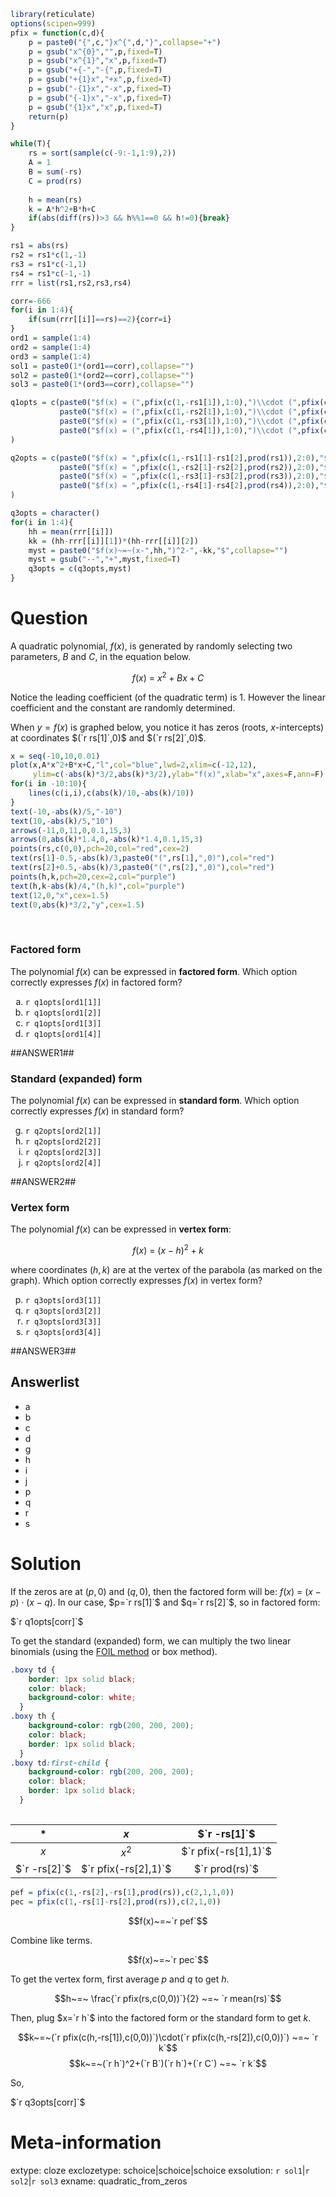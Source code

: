 ```r
library(reticulate)
options(scipen=999)
pfix = function(c,d){
    p = paste0("{",c,"}x^{",d,"}",collapse="+")
    p = gsub("x^{0}","",p,fixed=T)
    p = gsub("x^{1}","x",p,fixed=T)
    p = gsub("+{-","-{",p,fixed=T)
    p = gsub("+{1}x","+x",p,fixed=T)
    p = gsub("-{1}x","-x",p,fixed=T)
    p = gsub("{-1}x","-x",p,fixed=T)
    p = gsub("{1}x","x",p,fixed=T)
    return(p)
}

while(T){
    rs = sort(sample(c(-9:-1,1:9),2))
    A = 1
    B = sum(-rs)
    C = prod(rs)
    
    h = mean(rs)
    k = A*h^2+B*h+C
    if(abs(diff(rs))>3 && h%%1==0 && h!=0){break}
}

rs1 = abs(rs)
rs2 = rs1*c(1,-1)
rs3 = rs1*c(-1,1)
rs4 = rs1*c(-1,-1)
rrr = list(rs1,rs2,rs3,rs4)

corr=-666
for(i in 1:4){
    if(sum(rrr[[i]]==rs)==2){corr=i}
}
ord1 = sample(1:4)
ord2 = sample(1:4)
ord3 = sample(1:4)
sol1 = paste0(1*(ord1==corr),collapse="")
sol2 = paste0(1*(ord2==corr),collapse="")
sol3 = paste0(1*(ord3==corr),collapse="")

q1opts = c(paste0("$f(x) = (",pfix(c(1,-rs1[1]),1:0),")\\cdot (",pfix(c(1,-rs1[2]),1:0),")$"),
           paste0("$f(x) = (",pfix(c(1,-rs2[1]),1:0),")\\cdot (",pfix(c(1,-rs2[2]),1:0),")$"),
           paste0("$f(x) = (",pfix(c(1,-rs3[1]),1:0),")\\cdot (",pfix(c(1,-rs3[2]),1:0),")$"),
           paste0("$f(x) = (",pfix(c(1,-rs4[1]),1:0),")\\cdot (",pfix(c(1,-rs4[2]),1:0),")$")
)

q2opts = c(paste0("$f(x) = ",pfix(c(1,-rs1[1]-rs1[2],prod(rs1)),2:0),"$"),
           paste0("$f(x) = ",pfix(c(1,-rs2[1]-rs2[2],prod(rs2)),2:0),"$"),
           paste0("$f(x) = ",pfix(c(1,-rs3[1]-rs3[2],prod(rs3)),2:0),"$"),
           paste0("$f(x) = ",pfix(c(1,-rs4[1]-rs4[2],prod(rs4)),2:0),"$")
)

q3opts = character()
for(i in 1:4){
    hh = mean(rrr[[i]])
    kk = (hh-rrr[[i]][1])*(hh-rrr[[i]][2])
    myst = paste0("$f(x)~=~(x-",hh,")^2-",-kk,"$",collapse="")
    myst = gsub("--","+",myst,fixed=T)
    q3opts = c(q3opts,myst)
}

```


Question
========

A quadratic polynomial, $f(x)$, is generated by randomly selecting two parameters, $B$ and $C$, in the equation below.

$$f(x)~=~x^2+Bx+C$$

Notice the leading coefficient (of the quadratic term) is 1. However the linear coefficient and the constant are randomly determined.

When $y=f(x)$ is graphed below, you notice it has zeros (roots, $x$-intercepts) at coordinates $(`r rs[1]`,0)$ and $(`r rs[2]`,0)$.

```r
x = seq(-10,10,0.01)
plot(x,A*x^2+B*x+C,"l",col="blue",lwd=2,xlim=c(-12,12),
     ylim=c(-abs(k)*3/2,abs(k)*3/2),ylab="f(x)",xlab="x",axes=F,ann=F)
for(i in -10:10){
    lines(c(i,i),c(abs(k)/10,-abs(k)/10))
}
text(-10,-abs(k)/5,"-10")
text(10,-abs(k)/5,"10")
arrows(-11,0,11,0,0.1,15,3)
arrows(0,abs(k)*1.4,0,-abs(k)*1.4,0.1,15,3)
points(rs,c(0,0),pch=20,col="red",cex=2)
text(rs[1]-0.5,-abs(k)/3,paste0("(",rs[1],",0)"),col="red")
text(rs[2]+0.5,-abs(k)/3,paste0("(",rs[2],",0)"),col="red")
points(h,k,pch=20,cex=2,col="purple")
text(h,k-abs(k)/4,"(h,k)",col="purple")
text(12,0,"x",cex=1.5)
text(0,abs(k)*3/2,"y",cex=1.5)

```
\

### Factored form

The polynomial $f(x)$ can be expressed in **factored form**. Which option correctly expresses $f(x)$ in factored form?

a. `r q1opts[ord1[1]]`
b. `r q1opts[ord1[2]]`
c. `r q1opts[ord1[3]]`
d. `r q1opts[ord1[4]]`

##ANSWER1##

### Standard (expanded) form

The polynomial $f(x)$ can be expressed in **standard form**. Which option correctly expresses $f(x)$ in standard form?

g. `r q2opts[ord2[1]]`
h. `r q2opts[ord2[2]]`
i. `r q2opts[ord2[3]]`
j. `r q2opts[ord2[4]]`

##ANSWER2##

### Vertex form

The polynomial $f(x)$ can be expressed in **vertex form**:

$$f(x)~=~ (x-h)^2+k$$

where coordinates $(h,k)$ are at the vertex of the parabola (as marked on the graph). Which option correctly expresses $f(x)$ in vertex form?


p. `r q3opts[ord3[1]]`
q. `r q3opts[ord3[2]]`
r. `r q3opts[ord3[3]]`
s. `r q3opts[ord3[4]]`

##ANSWER3##

Answerlist
--------

* a
* b
* c
* d
* g
* h
* i
* j
* p
* q
* r
* s

Solution
========

If the zeros are at $(p,0)$ and $(q,0)$, then the factored form will be: $f(x)~=~(x-p)\cdot(x-q)$. In our case, $p=`r rs[1]`$ and $q=`r rs[2]`$, so in factored form:

$`r q1opts[corr]`$

To get the standard (expanded) form, we can multiply the two linear binomials (using the [FOIL method](https://en.wikipedia.org/wiki/FOIL_method) or box method).

```css
.boxy td {
    border: 1px solid black;
    color: black;
    background-color: white;
  }
.boxy th {
    background-color: rgb(200, 200, 200);
    color: black;
    border: 1px solid black;
  }
.boxy td:first-child {
    background-color: rgb(200, 200, 200);
    color: black;
    border: 1px solid black;
  }
  
```

<div class="boxy">

| * | $x$ | $`r -rs[1]`$ |
|:---:|:---:|:---:|
| $x$ | $x^2$ | $`r pfix(-rs[1],1)`$ |
| $`r -rs[2]`$ | $`r pfix(-rs[2],1)`$ | $`r prod(rs)`$ |

</div>

```r
pef = pfix(c(1,-rs[2],-rs[1],prod(rs)),c(2,1,1,0))
pec = pfix(c(1,-rs[1]-rs[2],prod(rs)),c(2,1,0))
```

$$f(x)~=~`r pef`$$

Combine like terms.

$$f(x)~=~`r pec`$$

To get the vertex form, first average $p$ and $q$ to get $h$.

$$h~=~ \frac{`r pfix(rs,c(0,0))`}{2} ~=~ `r mean(rs)`$$

Then, plug $x=`r h`$ into the factored form or the standard form to get $k$.

$$k~=~(`r pfix(c(h,-rs[1]),c(0,0))`)\cdot(`r pfix(c(h,-rs[2]),c(0,0))`) ~=~ `r k`$$
$$k~=~(`r h`)^2+(`r B`)(`r h`)+(`r C`) ~=~ `r k`$$

So,

$`r q3opts[corr]`$


Meta-information
============
extype: cloze
exclozetype: schoice|schoice|schoice
exsolution: `r sol1`|`r sol2`|`r sol3`
exname: quadratic_from_zeros